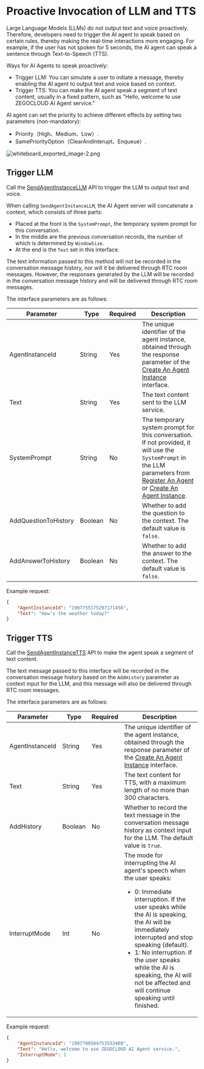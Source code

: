 # Proactive Invocation of LLM and TTS

Large Language Models (LLMs) do not output text and voice proactively. Therefore, developers need to trigger the AI agent to speak based on certain rules, thereby making the real-time interactions more engaging. For example, if the user has not spoken for 5 seconds, the AI agent can speak a sentence through Text-to-Speech (TTS).

Ways for AI Agents to speak proactively:

- Trigger LLM: You can simulate a user to initiate a message, thereby enabling the AI agent to output text and voice based on context.
- Trigger TTS: You can make the AI agent speak a segment of text content, usually in a fixed pattern, such as "Hello, welcome to use ZEGOCLOUD AI Agent service."

AI agent can set the priority to achieve different effects by setting two parameters (non-mandatory):

- Priority（High、Medium、Low）.
- SamePriorityOption（ClearAndInterupt、Enqueue）.

<Frame width="auto" height="auto" caption="">
  <img src="https://media-resource.spreading.io/docuo/workspace741/896bc39e2e65b82d5670b01b7c131c30/ce2e21d4c1.png" alt="whiteboard_exported_image-2.png"/>
</Frame>

## Trigger LLM

Call the [SendAgentInstanceLLM](./../api-reference/agent-instance-control/send-agent-instance-llm.mdx) API to trigger the LLM to output text and voice.

When calling `SendAgentInstanceLLM`, the AI Agent server will concatenate a context, which consists of three parts:

- Placed at the front is the `SystemPrompt`, the temporary system prompt for this conversation.
- In the middle are the previous conversation records, the number of which is determined by `WindowSize`.
- At the end is the `Text` set in this interface.

The text information passed to this method will not be recorded in the conversation message history, nor will it be delivered through RTC room messages. However, the responses generated by the LLM will be recorded in the conversation message history and will be delivered through RTC room messages.

The interface parameters are as follows:

| Parameter        | Type   | Required | Description                                                                                                                                                                                                                                          |
| --------------- | ------ | -------- | --------------------------------------------------------------------------------------------------------------------------------------------------------------------------------------------------------------------------------------------- |
| AgentInstanceId | String | Yes      | The unique identifier of the agent instance, obtained through the response parameter of the [Create An Agent Instance](./../api-reference/agent-instance-management/create-agent-instance.mdx) interface.                                                                                                               |
| Text            | String | Yes      | The text content sent to the LLM service.                                                                                                                                                                                                                   |
| SystemPrompt    | String | No       | The temporary system prompt for this conversation. If not provided, it will use the `SystemPrompt` in the LLM parameters from [Register An Agent](./../api-reference/agent-configuration-management/register-agent.mdx) or [Create An Agent Instance](./../api-reference/agent-instance-management/create-agent-instance.mdx). |
| AddQuestionToHistory | Boolean | No | Whether to add the question to the context. The default value is `false`. |
| AddAnswerToHistory | Boolean | No | Whether to add the answer to the context. The default value is `false`. |

Example request:
```json
{
    "AgentInstanceId": "1907755175297171456",
    "Text": "How's the weather today?"
}
```

## Trigger TTS

Call the [SendAgentInstanceTTS](./../api-reference/agent-instance-control/send-agent-instance-tts.mdx) API to make the agent speak a segment of text content.

The text message passed to this interface will be recorded in the conversation message history based on the `AddHistory` parameter as context input for the LLM, and this message will also be delivered through RTC room messages.

The interface parameters are as follows:

| Parameter       | Type    | Required | Description                                                                                                                            |
| -------------- | ------- | -------- | ------------------------------------------------------------------------------------------------------------------------------- |
| AgentInstanceId| String  | Yes      | The unique identifier of the agent instance, obtained through the response parameter of the [Create An Agent Instance](./../api-reference/agent-instance-management/create-agent-instance.mdx) interface. |
| Text           | String  | Yes      | The text content for TTS, with a maximum length of no more than 300 characters.                                                                                    |
| AddHistory     | Boolean | No       | Whether to record the text message in the conversation message history as context input for the LLM. The default value is `true`.                                                                                    |
| InterruptMode | Int | No | The mode for interrupting the AI agent's speech when the user speaks: <ul><li>0: Immediate interruption. If the user speaks while the AI is speaking, the AI will be immediately interrupted and stop speaking (default).</li><li>1: No interruption. If the user speaks while the AI is speaking, the AI will not be affected and will continue speaking until finished.</li></ul> |

Example request:
```json
{
    "AgentInstanceId": "1907780504753553408",
    "Text": "Hello, welcome to use ZEGOCLOUD AI Agent service.",
    "InterruptMode": 1
}
```